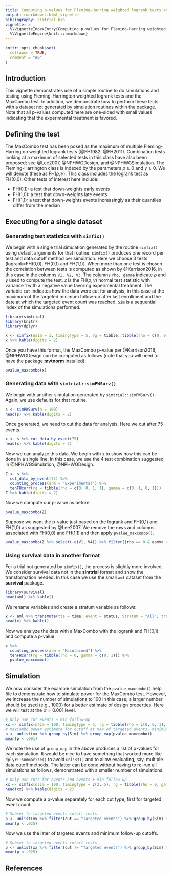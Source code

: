 ```yaml
---
title: Computing p-values for Fleming-Harring weighted logrank tests and the MaxCombo test
output: rmarkdown::html_vignette
bibliography: simtrial.bib
vignette: >
  %\VignetteIndexEntry{Computing p-values for Fleming-Harring weighted logrank tests and the MaxCombo test}
  %\VignetteEngine{knitr::rmarkdown} 
---
```


```r
knitr::opts_chunk$set(
  collapse = TRUE,
  comment = "#>"
)
```

## Introduction

This vignette demonstrates use of a simple routine to do simulations and testing using Fleming-Harrington weighted logrank tests and the MaxCombo test.
In addition, we demonstrate how to perform these tests with a dataset not generated by simulation routines within the package.
Note that all p-values computed here are one-sided with small values indicating that the experimental treatment is favored. 

## Defining the test

The MaxCombo test has been posed as the maximum of multiple Fleming-Harrington weighted logrank tests (@FH1982, @FH2011).
Combination tests looking at a maximum of selected tests in this class have also been proposed; see @Lee2007, @NPHWGDesign, and @NPHWGSimulation.
The Fleming-Harrington class is indexed by the parameters $\rho\ge 0$ and $\gamma\ge 0$.
We will denote these as FH($\rho,\gamma$). 
This class includes the logrank test as FH(0,0).
Other tests of interest here include:

- FH(0,1): a test that down-weights early events
- FH(1,0): a test that down-weights late events
- FH(1,1): a test that down-weights events increasingly as their quantiles differ from the median

## Executing for a single dataset

### Generating test statistics with `simfix()`

We begin with a single trial simulation generated by the routine `simfix()` using default arguments for that routine.
`simfix()` produces one record per test and data cutoff method per simulation.
Here we choose 3 tests (logrank=FH(0,0), FH(0,1) and FH(1,1)).
When more than one test is chosen the correlation between tests is computed as shown by @Karrison2016, in this case in the columns `V1, V2, V3`. The columns `rho, gamma` indicate $\rho$ and $\gamma$ used to compute the test. `Z` is the FH($\rho,\gamma$) normal test statistic with variance 1 with a negative value favoring experimental treatment. The variable `cut` indicates how the data were cut for analysis, in this case at the maximum of the targeted minimum follow-up after last enrollment and the date at which the targeted event count was reached. `Sim` is a sequential index of the simulations performed.  

```r
library(simtrial)
library(knitr)
library(dplyr)
```

```r
x <- simfix(nsim = 1, timingType = 5, rg = tibble::tibble(rho = c(0, 0, 1), gamma = c(0, 1, 1)))
x %>% kable(digits = 2)
```

Once you have this format, the MaxCombo p-value per @Karrison2016, @NPHWGDesign can be computed as follows (note that you will need to have the package **mvtnorm** installed):

```r
pvalue_maxcombo(x)
```

### Generating data with `simtrial::simPWSurv()`

We begin with another simulation generated by `simtrial::simPWSurv()`.
Again, we use defaults for that routine.

```r
s <- simPWSurv(n = 100)
head(s) %>% kable(digits = 2)
```

Once generated, we need to cut the data for analysis. Here we cut after 75 events.

```r
x <- s %>% cut_data_by_event(75)
head(x) %>% kable(digits = 2)
```

Now we can analyze this data. We begin with `s` to show how this can be done in a single line.
In this case, we use the 4 test combination suggested in @NPHWGSimulation, @NPHWGDesign.

```r
Z <- s %>%
  cut_data_by_event(75) %>%
  counting_process(arm = "Experimental") %>%
  tenFHcorr(rg = tibble(rho = c(0, 0, 1, 1), gamma = c(0, 1, 0, 1)))
Z %>% kable(digits = 2)
```

Now we compute our p-value as before:

```r
pvalue_maxcombo(Z)
```

Suppose we want the p-value just based on the logrank and FH(0,1) and FH(1,0) as suggested by @Lee2007.
We remove the rows and columns associated with FH(0,0) and FH(1,1) and then apply `pvalue_maxcombo()`.

```r
pvalue_maxcombo(Z %>% select(-c(V1, V4)) %>% filter((rho == 0 & gamma == 1) | (rho == 1 & gamma == 0)))
```

### Using survival data in another format

For a trial not generated by `simfix()`, the process is slightly more involved.
We consider survival data not in the **simtrial** format and show the transformation needed.
In this case we use the small `aml` dataset from the **survival** package.

```r
library(survival)
head(aml) %>% kable()
```

We rename variables and create a stratum variable as follows:

```r
x <- aml %>% transmute(tte = time, event = status, Stratum = "All", treatment = as.character(x))
head(x) %>% kable()
```

Now we analyze the data with a MaxCombo with the logrank and FH(0,1) and compute a p-value.

```r
x %>%
  counting_process(arm = "Maintained") %>%
  tenFHcorr(rg = tibble(rho = 0, gamma = c(0, 1))) %>%
  pvalue_maxcombo()
```

## Simulation

We now consider the example simulation from the `pvalue_maxcombo()` help file to demonstrate how to simulate power for the MaxCombo test. However, we increase the number of simulations to 100 in this case; a larger number should be used (e.g., 1000) for a better estimate of design properties. Here we will test at the $\alpha=0.001$ level.

```r
# Only use cut events + min follow-up
xx <- simfix(nsim = 100, timingType = 5, rg = tibble(rho = c(0, 0, 1), gamma = c(0, 1, 1)))
# MaxCombo power estimate for cutoff at max of targeted events, minimum follow-up
p <- unlist(xx %>% group_by(Sim) %>% group_map(pvalue_maxcombo))
mean(p < .001)
```

We note the use of `group_map` in the above produces a list of p-values for each simulation.
It would be nice to have something that worked more like `dplyr::summarize()` to avoid `unlist()` and to allow evaluating, say, multiple data cutoff methods.
The latter can be done without having to re-run all simulations as follows, demonstrated with a smaller number of simulations.

```r
# Only use cuts for events and events + min follow-up
xx <- simfix(nsim = 100, timingType = c(2, 5), rg = tibble(rho = 0, gamma = c(0, 1)))
head(xx) %>% kable(digits = 2)
```

Now we compute a p-value separately for each cut type, first for targeted event count.

```r
# Subset to targeted events cutoff tests
p <- unlist(xx %>% filter(cut == "Targeted events") %>% group_by(Sim) %>% group_map(pvalue_maxcombo))
mean(p < .025)
```

Now we use the later of targeted events and minimum follow-up cutoffs.

```r
# Subset to targeted events cutoff tests
p <- unlist(xx %>% filter(cut != "Targeted events") %>% group_by(Sim) %>% group_map(pvalue_maxcombo))
mean(p < .025)
```

## References
